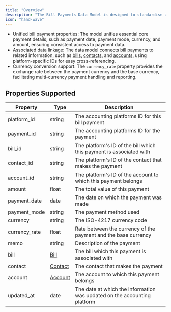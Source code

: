 ```yaml
---
title: "Overview"
description: "The Bill Payments Data Model is designed to standardise and simplify the management of bill payment information across various accounting platforms. "
icon: "hand-wave"
---
```


* Unified bill payment properties: The model unifies essential core payment details, such as payment date, payment mode, currency, and amount, ensuring consistent access to payment data.
* Associated data linkage: The data model connects bill payments to related information, such as [bills](/docs/bills), [contacts](/docs/contacts), and [accounts](/docs/accounts), using platform-specific IDs for easy cross-referencing.
* Currency conversion support: The `currency_rate` property provides the exchange rate between the payment currency and the base currency, facilitating multi-currency payment handling and reporting.

  
## Properties Supported

| Property       | Type                      | Description                                                              |
| -------------- | ------------------------- | ------------------------------------------------------------------------ |
| platform\_id   | string                    | The accounting platforms ID for this bill payment                        |
| payment\_id    | string                    | The accounting platforms ID for the payment                              |
| bill\_id       | string                    | The platform's ID of the bill which this payment is associated with      |
| contact\_id    | string                    | The platform's ID of the contact that makes the payment                  |
| account\_id    | string                    | The platform's ID of the account to which this payment belongs           |
| amount         | float                     | The total value of this payment                                          |
| payment\_date  | date                      | The date on which the payment was made                                   |
| payment\_mode  | string                    | The payment method used                                                  |
| currency       | string                    | The ISO-4217 currency code                                               |
| currency\_rate | float                     | Rate between the currency of the payment and the base currency           |
| memo           | string                    | Description of the payment                                               |
| bill           | [Bill](/docs/bills)       | The bill which this payment is associated with                           |
| contact        | [Contact](/docs/contacts) | The contact that makes the payment                                       |
| account        | [Account](/docs/accounts) | The account to which this payment belongs                                |
| updated\_at    | date                      | The date at which the information was updated on the accounting platform |
